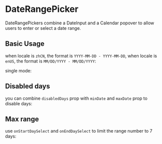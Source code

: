 
# DateRangePicker

DateRangePickers combine a DateInput and a Calendar popover to allow users to enter or select a date range.

## Basic Usage

when locale is `zhCN`, the format is `YYYY-MM-DD - YYYY-MM-DD`, when locale is `enUS`, the format is `MM/DD/YYYY - MM/DD/YYYY`:

single mode:

<Basic />

## Disabled days

you can combine `disabledDays` prop with `minDate` and `maxDate` prop to disable days:

<Disabled />

## Max range

use `onStartDaySelect` and `onEndDaySelect` to limit the range number to 7 days:

<MaxRange />
